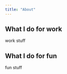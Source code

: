 ```yaml
---
title: "About"
---
```


## [What I do for work]{.title}

work stuff

## [What I do for fun]{.title}

fun stuff

